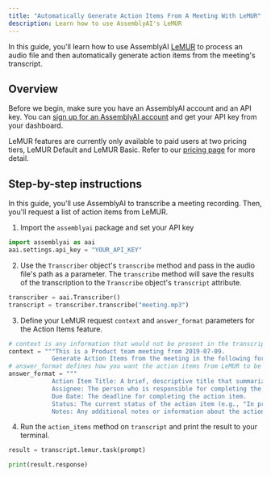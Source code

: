 ```yaml
---
title: "Automatically Generate Action Items From A Meeting With LeMUR"
description: Learn how to use AssemblyAI's LeMUR
---
```


In this guide, you'll learn how to use AssemblyAI [LeMUR](https://www.assemblyai.com/docs/api-reference/lemur/task) to process an audio file and then automatically generate action items from the meeting's transcript.

## Overview[​](#overview "Direct link to Overview")

Before we begin, make sure you have an AssemblyAI account and an API key. You can [sign up for an AssemblyAI account](https://www.assemblyai.com/app) and get your API key from your dashboard.

LeMUR features are currently only available to paid users at two pricing tiers, LeMUR Default and LeMUR Basic. Refer to our [pricing page](https://www.assemblyai.com/pricing) for more detail.

## Step-by-step instructions[​](#step-by-step-instructions "Direct link to Step-by-step instructions")

In this guide, you'll use AssemblyAI to transcribe a meeting recording. Then, you'll request a list of action items from LeMUR.

1. Import the `assemblyai` package and set your API key



```python 
import assemblyai as aai
aai.settings.api_key = "YOUR_API_KEY" 
```

2. Use the `Transcriber` object's `transcribe` method and pass in the audio file's path as a parameter. The `transcribe` method will save the results of the transcription to the `Transcribe` object's `transcript` attribute.


```python Python
transcriber = aai.Transcriber()
transcript = transcriber.transcribe("meeting.mp3")
```

    
3. Define your LeMUR request `context` and `answer_format` parameters for the Action Items feature.


```python Python
# context is any information that would not be present in the transcript but may be helpful to know when generating action items
context = """This is a Product team meeting from 2019-07-09.
            Generate Action Items from the meeting in the following format:"""
# answer_format defines how you want the action items from LeMUR to be presented.
answer_format = """
            Action Item Title: A brief, descriptive title that summarizes the action item.
            Assignee: The person who is responsible for completing the action item.
            Due Date: The deadline for completing the action item.
            Status: The current status of the action item (e.g., "In progress", "Completed", "Deferred").
            Notes: Any additional notes or information about the action item."""
```

4. Run the `action_items` method on `transcript` and print the result to your terminal.


```python Python
result = transcript.lemur.task(prompt)

print(result.response)
```





